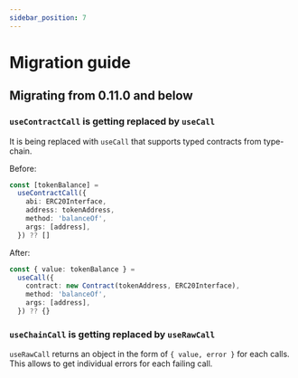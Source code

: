 ```yaml
---
sidebar_position: 7
---
```


# Migration guide

## Migrating from 0.11.0 and below

### `useContractCall` is getting replaced by `useCall`

It is being replaced with `useCall` that supports typed contracts from type-chain.

Before:

```typescript
const [tokenBalance] =
  useContractCall({
    abi: ERC20Interface,
    address: tokenAddress,
    method: 'balanceOf',
    args: [address],
  }) ?? []
```

After:

```typescript
const { value: tokenBalance } =
  useCall({
    contract: new Contract(tokenAddress, ERC20Interface),
    method: 'balanceOf',
    args: [address],
  }) ?? {}
```

### `useChainCall` is getting replaced by `useRawCall`

`useRawCall` returns an object in the form of `{ value, error }` for each calls.
This allows to get individual errors for each failing call.